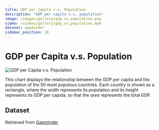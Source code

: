 ```yaml
---
title: GDP per Capita v.s. Population
description: "GDP per capita v.s. population"
image: /images/gallery/gdp_vs_population.png
video: /videos/gallery/gdp_vs_population.mp4
dataset: gapminder
sidebar_position: 18
---
```


# GDP per Capita v.s. Population

![GDP per Capita v.s. Population](/images/gallery/gdp_vs_population.png)

This chart displays the relationship between the GDP per capita and the population of the 50 most populous countries.
Each country is shown as a rectangle, where the width represents its population and its height represents its GDP per capida, so that the *area* represents the total GDP.

<Player url="/videos/gallery/gdp_vs_population.mp4"/>

## Dataset

Retrieved from [Gapminder](https://www.gapminder.org/data/)
